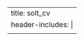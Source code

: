 ---
title: solt_cv
header-includes: |
  <meta http-equiv="Refresh" content="0; URL=SoltCV_202204.pdf">
---